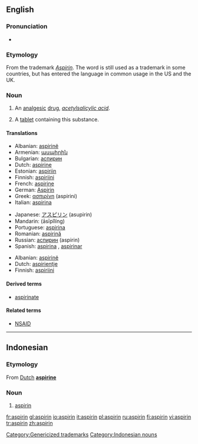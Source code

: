 {{see|Aspirin}}
{{wikipedia}}
==English==

===Pronunciation===
*{{IPA|/ˈæspɻɪn/}}

===Etymology===
From the {{G.}} trademark ''[[Aspirin]]''. The word is still used as a trademark in some countries, but has entered the language in common usage in the US and the UK.

===Noun===
{{en-noun|aspirins|-}}

# {{context|uncountable|pharmaceutical drug}} An [[analgesic]] [[drug]], ''[[acetylsalicylic acid]]''.
# {{countable}} A [[tablet]] containing this substance.

====Translations====
{{trans-top|analgesic drug}}
*Albanian: [[aspirinë]]
*Armenian: [[ասպիրին]]
*Bulgarian: [[аспирин]] {{m}}
*Dutch: [[aspirine#Dutch|aspirine]]
*Estonian: [[aspiriin]]
*Finnish: [[aspiriini]]
*French: [[aspirine#French|aspirine]] {{f}}
*German: [[Aspirin]] {{n}}
*Greek: [[ασπιρίνη]] (aspirini)
*Italian: [[aspirina]] {{f}}
{{trans-mid}}
*Japanese: [[アスピリン]] (asupirin)
*Mandarin: {{zh-ts|阿斯匹靈|阿斯匹灵}} (āsīpǐlíng)
*Portuguese: [[aspirina#Portuguese|aspirina]] {{f}}
*Romanian: [[aspirină]] {{f}}
*Russian: [[аспирин]] (aspirin)
*Spanish: [[aspirina#Spanish|aspirina]] {{f}}, [[aspirinar]] {{f}}
{{trans-bottom}}

{{trans-top|tablet containing acetylsalicylic acid}}
*Albanian: [[aspirinë]]
*Dutch: [[aspirientje]] {{n}}
*Finnish: [[aspiriini]]
{{trans-mid}}
{{trans-bottom}}

====Derived terms====
*[[aspirinate]]

====Related terms====
*[[NSAID]]

[[Category:Genericized trademarks]]

----

==Indonesian==

===Etymology===
From [[w:Dutch language|Dutch]] '''[[aspirine]]'''

===Noun===
{{infl|noun|lang=id}}

# [[#English|aspirin]]

[[Category:Indonesian nouns]]

[[fr:aspirin]]
[[gl:aspirin]]
[[io:aspirin]]
[[it:aspirin]]
[[pl:aspirin]]
[[ru:aspirin]]
[[fi:aspirin]]
[[vi:aspirin]]
[[tr:aspirin]]
[[zh:aspirin]]